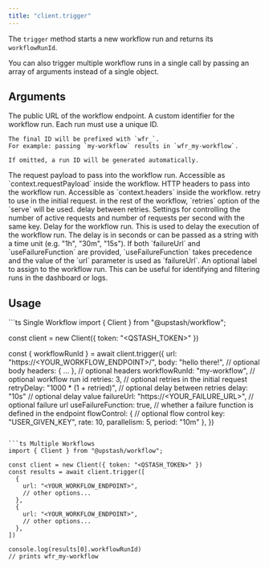 ```yaml
---
title: "client.trigger"
---
```


The `trigger` method starts a new workflow run and returns its `workflowRunId`.

You can also trigger multiple workflow runs in a single call by passing an array of arguments instead of a single object.

## Arguments

<ParamField body="url" type="string" required>
    The public URL of the workflow endpoint.
</ParamField>

<ParamField body="workflowRunId" type="string" optional>
    A custom identifier for the workflow run.
    Each run must use a unique ID.

    The final ID will be prefixed with `wfr_`.
    For example: passing `my-workflow` results in `wfr_my-workflow`.

    If omitted, a run ID will be generated automatically.
</ParamField>

<ParamField body="body" type="string | object" optional>
    The request payload to pass into the workflow run.
    Accessible as `context.requestPayload` inside the workflow.
</ParamField>

<ParamField body="headers" type="object" optional>
    HTTP headers to pass into the workflow run.
    Accessible as `context.headers` inside the workflow.
</ParamField>

<ParamField body="retries" type="string">
    retry to use in the initial request. in the rest of the workflow, `retries` option of the `serve` will be used.
</ParamField>

<ParamField body="retryDelay" type="string">
    delay between retries.
</ParamField>

<ParamField body="flowControl" type="string">
    Settings for controlling the number of active requests and number of requests per second with the same key.
</ParamField>

<ParamField body="delay" type="string">
    Delay for the workflow run. This is used to delay the execution of the workflow run. The delay is in seconds or can be passed as a string with a time unit (e.g. "1h", "30m", "15s").
</ParamField>

<ParamField body="useFailureFunction" type="bool">
  If both `failureUrl` and `useFailureFunction` are provided, `useFailureFunction` takes precedence and the value of the `url` parameter is used as `failureUrl`.
</ParamField>

<ParamField body="label" type="string">
  An optional label to assign to the workflow run.
  This can be useful for identifying and filtering runs in the dashboard or logs.
</ParamField>

## Usage
<CodeGroup>
```ts Single Workflow
import { Client } from "@upstash/workflow";

const client = new Client({ token: "<QSTASH_TOKEN>" })

const { workflowRunId } = await client.trigger({
  url: "https://<YOUR_WORKFLOW_ENDPOINT>/<YOUR-WORKFLOW-ROUTE>",
  body: "hello there!",         // optional body
  headers: { ... },             // optional headers
  workflowRunId: "my-workflow", // optional workflow run id
  retries: 3,                   // optional retries in the initial request
  retryDelay: "1000 * (1 + retried)", // optional delay between retries
  delay: "10s"                  // optional delay value
  failureUrl: "https://<YOUR_FAILURE_URL>", // optional failure url
  useFailureFunction: true,     // whether a failure function is defined in the endpoint
  flowControl: {                // optional flow control
    key: "USER_GIVEN_KEY",
    rate: 10,
    parallelism: 5,
    period: "10m"
  },
})
```

```ts Multiple Workflows
import { Client } from "@upstash/workflow";

const client = new Client({ token: "<QSTASH_TOKEN>" })
const results = await client.trigger([
  {
    url: "<YOUR_WORKFLOW_ENDPOINT>",
    // other options...
  },
  {
    url: "<YOUR_WORKFLOW_ENDPOINT>",
    // other options...
  },
])

console.log(results[0].workflowRunId)
// prints wfr_my-workflow
```
</CodeGroup>
